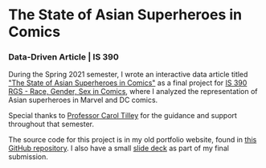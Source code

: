 # The State of Asian Superheroes in Comics

### Data-Driven Article | IS 390

During the Spring 2021 semester, I wrote an interactive data article titled ["The State of Asian Superheroes in Comics"](https://renzol2.github.io/is390) as a final project for [IS 390 RGS - Race, Gender, Sex in Comics](https://ischool.illinois.edu/degrees-programs/courses/is390), where I analyzed the representation of Asian superheroes in Marvel and DC comics.

Special thanks to [Professor Carol Tilley](https://ischool.illinois.edu/people/carol-tilley) for the guidance and support throughout that semester.

The source code for this project is in my old portfolio website, found in [this GitHub repository](https://github.com/renzol2/renzol2.github.io/). I also have a small [slide deck](https://docs.google.com/presentation/d/1Jv7oxs1wlogUnCZnL0akRHztFJqwD0rs-CdTJnm34_I/edit?usp=sharing) as part of my final submission.
